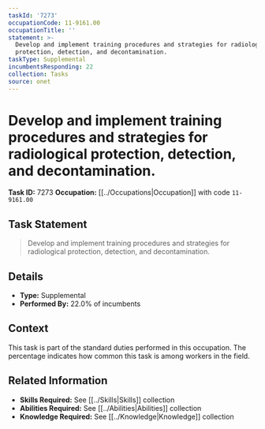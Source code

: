 ```yaml
---
taskId: '7273'
occupationCode: 11-9161.00
occupationTitle: ''
statement: >-
  Develop and implement training procedures and strategies for radiological
  protection, detection, and decontamination.
taskType: Supplemental
incumbentsResponding: 22
collection: Tasks
source: onet
---
```

# Develop and implement training procedures and strategies for radiological protection, detection, and decontamination.

**Task ID:** 7273
**Occupation:** [[../Occupations|Occupation]] with code `11-9161.00`

## Task Statement

> Develop and implement training procedures and strategies for radiological protection, detection, and decontamination.

## Details

- **Type:** Supplemental
- **Performed By:** 22.0% of incumbents

## Context

This task is part of the standard duties performed in this occupation. The percentage indicates how common this task is among workers in the field.

## Related Information

- **Skills Required:** See [[../Skills|Skills]] collection
- **Abilities Required:** See [[../Abilities|Abilities]] collection
- **Knowledge Required:** See [[../Knowledge|Knowledge]] collection
